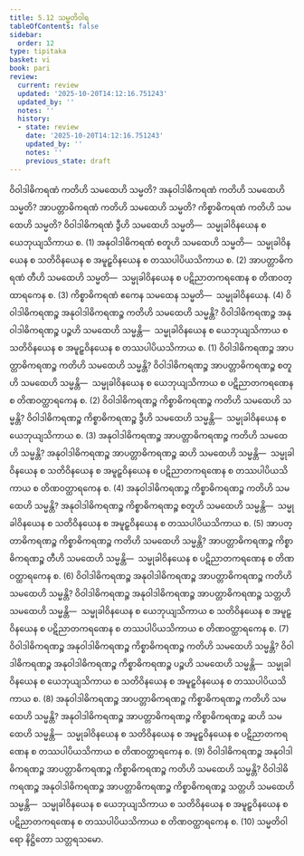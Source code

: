 ```yaml
---
title: 5.12 သမ္မတိဝါရ
tableOfContents: false
sidebar:
  order: 12
type: tipitaka
basket: vi
book: pari
review:
  current: review
  updated: '2025-10-20T14:12:16.751243'
  updated_by: ''
  notes: ''
  history:
  - state: review
    date: '2025-10-20T14:12:16.751243'
    updated_by: ''
    notes: ''
    previous_state: draft
---
```



<DynamicBreadcrumb />


<ReviewStatus review={frontmatter.review} showDetails={true} />

<HypothesisAnnotation frontmatter={frontmatter} />

<Division number="307" book="pari" e="ch" v="5" p="195">

<Paragraph number="1331" book="pari">
ဝိဝါဒါဓိကရဏံ ကတိဟိ သမထေဟိ သမ္မတိ? အနုဝါဒါဓိကရဏံ ကတိဟိ သမထေဟိ သမ္မတိ? အာပတ္တာဓိကရဏံ ကတိဟိ သမထေဟိ သမ္မတိ? ကိစ္စာဓိကရဏံ ကတိဟိ သမထေဟိ သမ္မတိ?
</Paragraph>

<Paragraph number="1332" book="pari">
ဝိဝါဒါဓိကရဏံ ဒွီဟိ သမထေဟိ သမ္မတိ—  သမ္မုခါဝိနယေန စ ယေဘုယျသိကာယ စ. (1)
</Paragraph>

<Paragraph number="1333" book="pari">
အနုဝါဒါဓိကရဏံ စတူဟိ သမထေဟိ သမ္မတိ—  သမ္မုခါဝိနယေန စ သတိဝိနယေန စ အမူဠှဝိနယေန စ တဿပါပိယသိကာယ စ. (2)
</Paragraph>

<Paragraph number="1334" book="pari">
အာပတ္တာဓိကရဏံ တီဟိ သမထေဟိ သမ္မတိ—  သမ္မုခါဝိနယေန စ ပဋိညာတကရဏေန စ တိဏဝတ္ထာရကေန စ. (3)
</Paragraph>

<Paragraph number="1335" book="pari">
ကိစ္စာဓိကရဏံ ဧကေန သမထေန သမ္မတိ—  သမ္မုခါဝိနယေန. (4)
</Paragraph>

<Paragraph number="1336" book="pari">
ဝိဝါဒါဓိကရဏဉ္စ အနုဝါဒါဓိကရဏဉ္စ ကတိဟိ သမထေဟိ သမ္မန္တိ? ဝိဝါဒါဓိကရဏဉ္စ အနုဝါဒါဓိကရဏဉ္စ ပဉ္စဟိ သမထေဟိ သမ္မန္တိ—  သမ္မုခါဝိနယေန စ ယေဘုယျသိကာယ စ သတိဝိနယေန စ အမူဠှဝိနယေန စ တဿပါပိယသိကာယ စ. (1)
</Paragraph>

<Paragraph number="1337" book="pari">
ဝိဝါဒါဓိကရဏဉ္စ အာပတ္တာဓိကရဏဉ္စ ကတိဟိ သမထေဟိ သမ္မန္တိ? ဝိဝါဒါဓိကရဏဉ္စ အာပတ္တာဓိကရဏဉ္စ စတူဟိ သမထေဟိ သမ္မန္တိ—  သမ္မုခါဝိနယေန စ ယေဘုယျသိကာယ စ ပဋိညာတကရဏေန စ တိဏဝတ္ထာရကေန စ. (2)
</Paragraph>

<Paragraph number="1338" book="pari">
ဝိဝါဒါဓိကရဏဉ္စ ကိစ္စာဓိကရဏဉ္စ ကတိဟိ သမထေဟိ သမ္မန္တိ? ဝိဝါဒါဓိကရဏဉ္စ ကိစ္စာဓိကရဏဉ္စ ဒွီဟိ သမထေဟိ သမ္မန္တိ—  သမ္မုခါဝိနယေန စ ယေဘုယျသိကာယ စ. (3)
</Paragraph>

<Paragraph number="1339" book="pari">
အနုဝါဒါဓိကရဏဉ္စ အာပတ္တာဓိကရဏဉ္စ ကတိဟိ သမထေဟိ သမ္မန္တိ? အနုဝါဒါဓိကရဏဉ္စ အာပတ္တာဓိကရဏဉ္စ ဆဟိ သမထေဟိ သမ္မန္တိ—  သမ္မုခါဝိနယေန စ သတိဝိနယေန စ အမူဠှဝိနယေန စ ပဋိညာတကရဏေန စ တဿပါပိယသိကာယ စ တိဏဝတ္ထာရကေန စ. (4)
</Paragraph>

<Paragraph number="1340" book="pari">
အနုဝါဒါဓိကရဏဉ္စ ကိစ္စာဓိကရဏဉ္စ ကတိဟိ သမထေဟိ သမ္မန္တိ? အနုဝါဒါဓိကရဏဉ္စ ကိစ္စာဓိကရဏဉ္စ စတူဟိ သမထေဟိ သမ္မန္တိ—  သမ္မုခါဝိနယေန စ သတိဝိနယေန စ အမူဠှဝိနယေန စ တဿပါပိယသိကာယ စ. (5)
</Paragraph>

<Paragraph number="1341" book="pari">
အာပတ္တာဓိကရဏဉ္စ ကိစ္စာဓိကရဏဉ္စ ကတိဟိ သမထေဟိ သမ္မန္တိ? အာပတ္တာဓိကရဏဉ္စ ကိစ္စာဓိကရဏဉ္စ တီဟိ သမထေဟိ သမ္မန္တိ—  သမ္မုခါဝိနယေန စ ပဋိညာတကရဏေန စ တိဏဝတ္ထာရကေန စ. (6)
</Paragraph>

<Paragraph number="1342" book="pari">
ဝိဝါဒါဓိကရဏဉ္စ အနုဝါဒါဓိကရဏဉ္စ အာပတ္တာဓိကရဏဉ္စ ကတိဟိ သမထေဟိ သမ္မန္တိ? ဝိဝါဒါဓိကရဏဉ္စ အနုဝါဒါဓိကရဏဉ္စ အာပတ္တာဓိကရဏဉ္စ သတ္တဟိ သမထေဟိ သမ္မန္တိ—  သမ္မုခါဝိနယေန စ ယေဘုယျသိကာယ စ သတိဝိနယေန စ အမူဠှဝိနယေန စ ပဋိညာတကရဏေန စ တဿပါပိယသိကာယ စ တိဏဝတ္ထာရကေန စ. (7)
</Paragraph>

<Paragraph number="1343" book="pari">
ဝိဝါဒါဓိကရဏဉ္စ အနုဝါဒါဓိကရဏဉ္စ ကိစ္စာဓိကရဏဉ္စ ကတိဟိ သမထေဟိ သမ္မန္တိ? ဝိဝါဒါဓိကရဏဉ္စ အနုဝါဒါဓိကရဏဉ္စ ကိစ္စာဓိကရဏဉ္စ ပဉ္စဟိ သမထေဟိ သမ္မန္တိ—  သမ္မုခါဝိနယေန စ ယေဘုယျသိကာယ စ သတိဝိနယေန စ အမူဠှဝိနယေန စ တဿပါပိယသိကာယ စ. (8)
</Paragraph>

<Paragraph number="1344" book="pari">
အနုဝါဒါဓိကရဏဉ္စ အာပတ္တာဓိကရဏဉ္စ ကိစ္စာဓိကရဏဉ္စ ကတိဟိ သမထေဟိ သမ္မန္တိ? အနုဝါဒါဓိကရဏဉ္စ အာပတ္တာဓိကရဏဉ္စ ကိစ္စာဓိကရဏဉ္စ ဆဟိ သမထေဟိ သမ္မန္တိ—  သမ္မုခါဝိနယေန စ သတိဝိနယေန စ အမူဠှဝိနယေန စ ပဋိညာတကရဏေန စ တဿပါပိယသိကာယ စ တိဏဝတ္ထာရကေန စ. (9)
</Paragraph>

<Paragraph number="1345" book="pari">
ဝိဝါဒါဓိကရဏဉ္စ အနုဝါဒါဓိကရဏဉ္စ အာပတ္တာဓိကရဏဉ္စ ကိစ္စာဓိကရဏဉ္စ ကတိဟိ သမထေဟိ သမ္မန္တိ? ဝိဝါဒါဓိကရဏဉ္စ အနုဝါဒါဓိကရဏဉ္စ အာပတ္တာဓိကရဏဉ္စ ကိစ္စာဓိကရဏဉ္စ သတ္တဟိ သမထေဟိ သမ္မန္တိ—  သမ္မုခါဝိနယေန စ ယေဘုယျသိကာယ စ သတိဝိနယေန စ အမူဠှဝိနယေန စ ပဋိညာတကရဏေန စ တဿပါပိယသိကာယ စ တိဏဝတ္ထာရကေန စ. (10)

</Paragraph>
</Division>

<Paragraph number="1346" type="center" book="pari">
သမ္မတိဝါရော နိဋ္ဌိတော သတ္တရသမော.
</Paragraph>